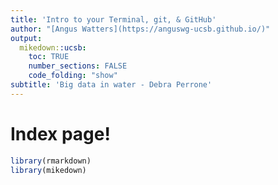 ```yaml
---
title: 'Intro to your Terminal, git, & GitHub'
author: "[Angus Watters](https://anguswg-ucsb.github.io/)"
output:
  mikedown::ucsb:
    toc: TRUE
    number_sections: FALSE
    code_folding: "show"
subtitle: 'Big data in water - Debra Perrone'
---
```


# Index page!

```r
library(rmarkdown)
library(mikedown)
```
